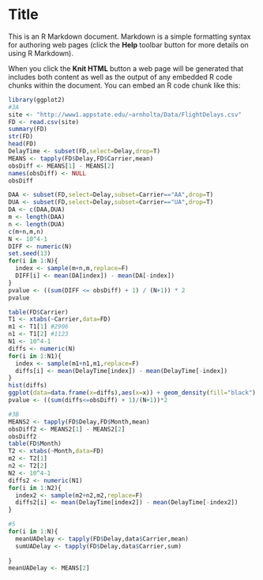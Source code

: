 Title
========================================================

This is an R Markdown document. Markdown is a simple formatting syntax for authoring web pages (click the **Help** toolbar button for more details on using R Markdown).

When you click the **Knit HTML** button a web page will be generated that includes both content as well as the output of any embedded R code chunks within the document. You can embed an R code chunk like this:

```r
library(ggplot2)
#3A
site <- "http://www1.appstate.edu/~arnholta/Data/FlightDelays.csv"
FD <- read.csv(site)
summary(FD)
str(FD)
head(FD)
DelayTime <- subset(FD,select=Delay,drop=T)
MEANS <- tapply(FD$Delay,FD$Carrier,mean)
obsDiff <- MEANS[1] - MEANS[2]
names(obsDiff) <- NULL
obsDiff

DAA <- subset(FD,select=Delay,subset=Carrier=="AA",drop=T)
DUA <- subset(FD,select=Delay,subset=Carrier=="UA",drop=T)
DA <- c(DAA,DUA)
m <- length(DAA)
n <- length(DUA)
c(m+n,m,n)
N <- 10^4-1
DIFF <- numeric(N)
set.seed(13)
for(i in 1:N){
  index <- sample(m+n,m,replace=F)
  DIFF[i] <- mean(DA[index]) - mean(DA[-index])
}
pvalue <- ((sum(DIFF <= obsDiff) + 1) / (N+1)) * 2
pvalue

table(FD$Carrier)
T1 <- xtabs(~Carrier,data=FD)
m1 <- T1[1] #2906
n1 <- T1[2] #1123
N1 <- 10^4-1
diffs <- numeric(N)
for(i in 1:N1){
  index <- sample(m1+n1,m1,replace=F)
  diffs[i] <- mean(DelayTime[index]) - mean(DelayTime[-index])
}
hist(diffs)
ggplot(data=data.frame(x=diffs),aes(x=x)) + geom_density(fill="black") + theme_bw() + geom_vline(xintercept=obsDiff, lty="dashed")
pvalue <- ((sum(diffs<=obsDiff) + 1)/(N+1))*2

#3B
MEANS2 <- tapply(FD$Delay,FD$Month,mean)
obsDiff2 <- MEANS2[1] - MEANS2[2]
obsDiff2
table(FD$Month)
T2 <- xtabs(~Month,data=FD)
m2 <- T2[1]
n2 <- T2[2]
N2 <- 10^4-1
diffs2 <- numeric(N1)
for(i in 1:N2){
  index2 <- sample(m2+n2,m2,replace=F)
  diffs2[i] <- mean(DelayTime[index2]) - mean(DelayTime[-index2])
}

#5
for(i in 1:N){
  meanUADelay <- tapply(FD$Delay,data$Carrier,mean)
  sumUADelay <- tapply(FD$Delay,data$Carrier,sum)
  
}
meanUADelay <- MEANS[2]
```